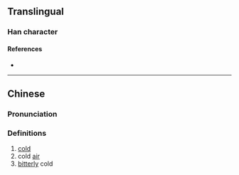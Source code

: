 {{character info}}
==Translingual==

===Han character===
{{Han char|rn=15|rad=冫|as=07|sn=9|four=|canj=IMSME|ids=⿰冫𠬶}}

====References====
* {{Han ref|kx=0132.220|hdz=10297.260|uh=34CE|ud=13518}}

----

==Chinese==
{{zh-forms}}

===Pronunciation===
{{zh-pron
|m=qīn,qìn,qǐn
|c=caam1,saam6
|mc=
|oc=
|ma=
|cat=a,n
}}

===Definitions===
{{zh-hanzi}}

# [[cold]]
# cold [[air]]
# [[bitterly]] cold
